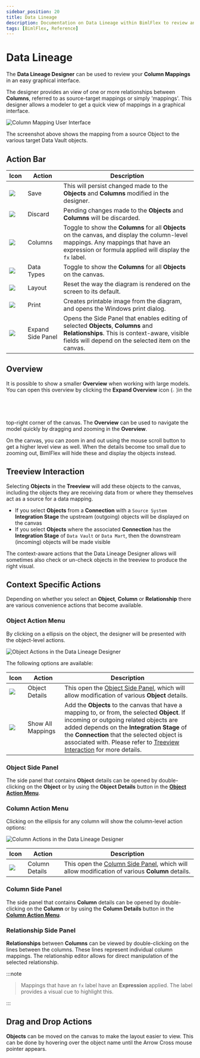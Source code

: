 ```yaml
---
sidebar_position: 20
title: Data Lineage
description: Documentation on Data Lineage within BimlFlex to review and update graphical interface, with starting point, context aware actions, action buttons, and settings
tags: [BimlFlex, Reference]
---
```



# Data Lineage

The **Data Lineage Designer** can be used to review your **Column Mappings** in an easy graphical interface.

The designer provides an view of one or more relationships between **Columns**, referred to as source-target mappings or simply 'mappings'. This designer allows a modeler to get a quick view of mappings in a graphical interface.

![Column Mapping User Interface](/img/bimlflex/bimlflex-app-data-lineage-full-ui.png "Column Mapping User Interface")

The screenshot above shows the mapping from a source Object to the various target Data Vault objects.

## Action Bar

| Icon | Action | Description |
|----- |--------|-------------|
| <div class="icon-col m-5"><img src="images/svg-icons/save.svg" /></div> | Save | This will persist changed made to the **Objects** and **Columns** modified in the designer.|
| <div class="icon-col m-5"><img src="images/svg-icons/discard.svg" /></div> | Discard | Pending changes made to the **Objects** and **Columns** will be discarded.|
| <div class="icon-col m-5"><img src="images/bimlflex-app-action-switch.png" /></div> | Columns | Toggle to show the **Columns** for all **Objects** on the canvas, and display the column-level mappings. Any mappings that have an expression or formula applied will display the `fx` label.|
| <div class="icon-col m-5"><img src="images/bimlflex-app-action-switch.png" /></div> | Data Types | Toggle to show the **Columns** for all **Objects** on the canvas.|
| <div class="icon-col m-5"><img src="images/svg-icons/discard.svg" /></div> | Layout | Reset the way the diagram is rendered on the screen to its default.|
| <div class="icon-col m-5"><img src="images/svg-icons/print.svg" /></div> | Print | Creates printable image from the diagram, and opens the Windows print dialog.|
| <div class="icon-col m-5"><img src="images/svg-icons/right-sidenav-toggle.svg" /></div> | Expand Side Panel | Opens the Side Panel that enables editing of selected **Objects**, **Columns** and **Relationships**. This is context-aware, visible fields will depend on the selected item on the canvas.

## Overview

It is possible to show a smaller **Overview** when working with large models. You can open this overview by clicking the **Expand Overview** icon (<img src="images/svg-icons/expand-toggle-blue.svg" width="2%" height="2%" />)in the top-right corner of the canvas. The **Overview** can be used to navigate the model quickly by dragging and zooming in the **Overview**.

On the canvas, you can zoom in and out using the mouse scroll button to get a higher level view as well. When the details become too small due to zooming out, BimlFlex will hide these and display the objects instead.

## Treeview Interaction

Selecting **Objects** in the **Treeview** will add these objects to the canvas, including the objects they are receiving data from or where they themselves act as a source for a data mapping.

* If you select **Objects** from a **Connection** with a `Source System` **Integration Stage** the upstream (outgoing) objects will be displayed on the canvas
* If you select **Objects**  where the associated **Connection** has the **Integration Stage** of `Data Vault` or `Data Mart`, then the downstream (incoming) objects will be made visible

The context-aware actions that the Data Lineage Designer allows will sometimes also check or un-check objects in the treeview to produce the right visual.

## Context Specific Actions

Depending on whether you select an **Object**, **Column** or **Relationship** there are various convenience actions that become available.

### Object Action Menu

By clicking on a ellipsis on the object, the designer will be presented with the object-level actions.

![Object Actions in the Data Lineage Designer](/img/bimlflex/data-lineage-object-level-context-actions.png "Object Actions in the Data Lineage Designer")

The following options are available:

| Icon | Action | Description |
|----- |--------|-------------|
| <div class="icon-col m-5"><img src="images/svg-icons/edit.svg" /></div> | Object Details | This open the [Object Side Panel](./data-lineage#object-side-panel), which will allow modification of various **Object** details.|
| <div class="icon-col m-5"><img src="images/svg-icons/show-related.svg"/></div> | Show All Mappings | Add the **Objects** to the canvas that have a mapping to, or from, the selected **Object**. If incoming or outgoing related objects are added depends on the **Integration Stage** of the **Connection** that the selected object is associated with. Please refer to [Treeview Interaction](./data-lineage#treeview-interaction) for more details. |

### Object Side Panel

The side panel that contains **Object** details can be opened by double-clicking on the **Object** or by using the **Object Details** button in the [**Object Action Menu**](./data-lineage#object-action-menu).

<InclSidePanelObjectEditor />

### Column Action Menu

Clicking on the ellipsis for any column will show the column-level action options:

![Column Actions in the Data Lineage Designer](/img/bimlflex/data-lineage-column-level-context-actions.png "Column Actions in the Data Lineage Designer")

| Icon | Action | Description |
|----- |--------|-------------|
| <div class="icon-col m-5"><img src="images/svg-icons/edit.svg" /></div> | Column Details | This open the [Column Side Panel](./data-lineage#column-side-panel), which will allow modification of various **Column** details.|

### Column Side Panel

The side panel that contains **Column** details can be opened by double-clicking on the **Column** or by using the **Column Details** button in the [**Column Action Menu**](./data-lineage#column-action-menu).

<InclSidePanelColumnEditor />

### Relationship Side Panel

**Relationships** between **Columns** can be viewed by double-clicking on the lines between the columns. These lines represent individual column mappings. The relationship editor allows for direct manipulation of the selected relationship.



:::note

>Mappings that have an `fx` label have an **Expression** applied. The label provides a visual cue to highlight this.

:::


<InclSidePanelRelationshipEditor />

## Drag and Drop Actions

**Objects** can be moved on the canvas to make the layout easier to view. This can be done by hovering over the object name until the Arrow Cross mouse pointer appears.

<!--
At **Column** level, drag-and-drop operations can be used to create new mapping relationships between columns.
-->
